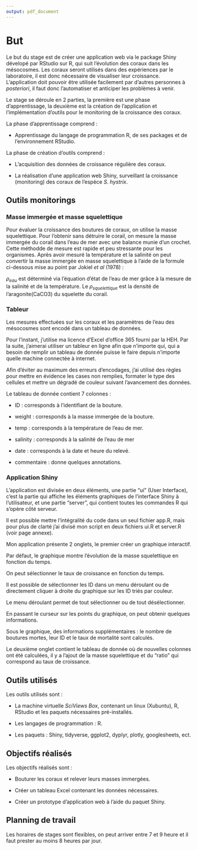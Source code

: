 ```yaml
---
output: pdf_document
---
```


# But

Le but du stage est de créer une application web via le package Shiny dévelopé par RStudio sur R, qui suit l'évolution des coraux dans les mésocosmes. Les coraux seront utilisés dans des expériences par le laboratoire, il est donc nécessaire de visualiser leur croissance.
L'application doit pouvoir être utilisée facilement par d'autres personnes à *posteriori*, il faut donc l'automatiser et anticiper les problèmes à venir.

Le stage se déroule en 2 parties, la première est une phase d'apprentissage, la deuxième est la création de l'application et l'implémentation d'outils pour le monitoring de la croissance des coraux.

La phase d'apprentissage comprend :

* Apprentissage du langage de programmation R, de ses packages et de l'environnement RStudio.

La phase de création d'outils comprend :

* L'acquisition des données de croissance régulière des coraux.

* La réalisation d'une application web Shiny, surveillant la croissance (monitoring) des coraux de l'espèce *S. hystrix*.


## Outils monitorings

### Masse immergée et masse squelettique
<!-- MASSE -->
Pour évaluer la croissance des boutures de coraux, on utilise la masse squelettique. Pour l'obtenir sans détruire le corail, on mesure la masse immergée du corail dans l'eau de mer avec une balance munie d'un crochet. Cette méthodde de mesure est rapide et peu stressante pour les organismes. Après avoir mesuré la température et la salinité on peut convertir la masse immergée en masse squelettique à l'aide de la formule ci-dessous mise au point par Jokiel *et al* (1978) :

\begin{equation}
\large
  m_{squelettique} = \frac {m_{immerge}}{ \frac{1 - \rho_{eau}}{ \rho_{squelettique}}}
\end{equation}

$\rho_{eau}$ est déterminé via l'équation d'état de l'eau de mer grâce à la mesure de la salinité et de la température.
Le $\rho_{squelettique}$ est la densité de l'aragonite(CaCO3) <!-- # \chemform{CaCO_3} -->du squelette du corail.

### Tableur

Les mesures effectuées sur les coraux et les paramètres de l'eau des mésocosmes sont encodé dans un tableau de données.

Pour l'instant, j'utilise ma licence d'Excel d'office 365 fourni par la HEH. Par la suite, j'aimerai utiliser un tableur en ligne afin que n'importe qui, qui a besoin de remplir un tableau de donnée puisse le faire depuis n'importe quelle machine connectée à internet.

Afin d'éviter au maximum des erreurs d'encodages, j'ai utilisé des règles pour mettre en évidence les cases non remplies, formater le type des cellules et mettre un dégradé de couleur suivant l'avancement des données.

\begin{figure}[h!]
\includegraphics[]{../image/excel3.PNG}
\caption{Mise en forme conditionnelle d'Excel}
\end{figure}

Le tableau de donnée contient 7 colonnes :

* ID : corresponds à l'identifiant de la bouture.

* weight : corresponds à la masse immergée de la bouture.

* temp : corresponds à la température de l'eau de mer.

* salinity : corresponds à la salinité de l'eau de mer

* date : corresponds à la date et heure du relevé.

* commentaire : donne quelques annotations.


\begin{figure}[h!]
\includegraphics[]{../image/excel1.PNG}
\caption{Tableau de donnée}
\end{figure}

### Application Shiny

L'application est divisée en deux éléments, une partie "ui" (User Interface), c'est la partie qui affiche les éléments graphiques de l'interface Shiny à l'utilisateur, et une partie "server", qui contient toutes les commandes R qui s'opère côté serveur.

Il est possible mettre l'intégralité du code dans un seul fichier app.R, mais pour plus de clarté j'ai divisé mon script en deux fichiers ui.R et server.R (voir page annexe).

Mon application présente 2 onglets, le premier créer un graphique interactif.

\begin{figure}[h!]
\includegraphics[]{../image/shiny1.PNG}
\caption{Application Shiny : légende}
\end{figure}

Par défaut, le graphique montre l'évolution de la masse squelettique en fonction du temps.

\begin{figure}[h!]
\includegraphics[]{../image/shiny2.PNG}
\caption{Application Shiny : masse squelettique}
\end{figure}

On peut sélectionner le taux de croissance en fonction du temps.

<!-- ajouter les formules de calcul du taux de croissance -->

\begin{figure}[h!]
\includegraphics[]{../image/shiny3.PNG}
\caption{Application Shiny : taux de croissance}
\end{figure}

Il est possible de sélectionner les ID dans un menu déroulant ou de directement cliquer à droite du graphique sur les ID triés par couleur. 

Le menu déroulant permet de tout sélectionner ou de tout désélectionner.

\begin{figure}[h!]
\includegraphics[]{../image/shiny4.PNG}
\caption{Application Shiny : menu déroulant}
\end{figure}

\begin{figure}[h!]
\includegraphics[]{../image/shiny5.PNG}
\caption{Application Shiny : affichage intéractif}
\end{figure}

En passant le curseur sur les points du graphique, on peut obtenir quelques informations.

Sous le graphique, des informations supplémentaires : le nombre de boutures mortes, leur ID et le taux de mortalité sont calculés.

<!-- Attention que l'information : ma dernière ligne en va pas vraiment intéressé les utilisateurs de l'app. Est ce que cette info est nécessaire ?  -->

\begin{figure}[h!]
\includegraphics[]{../image/shiny7.PNG}
\caption{Application Shiny : informations supplémentaires}
\end{figure}

Le deuxième onglet contient le tableau de donnée où de nouvelles colonnes ont été calculées, il y a l'ajout de la masse squelettique et du "ratio" qui correspond au taux de croissance.

\begin{figure}[h!]
\includegraphics[]{../image/shiny8.PNG}
\caption{Application Shiny : tableau de donnée}
\end{figure}



## Outils utilisés

Les outils utilisés sont :

* La machine virtuelle *SciViews Box*, contenant un linux (Xubuntu), R, RStudio et les paquets nécessaires pré-installés.

* Les langages de programmation : R.

* Les paquets : Shiny, tidyverse, ggplot2, dyplyr, plotly, googlesheets, ect.


## Objectifs réalisés

Les objectifs réalisés sont :

* Bouturer les coraux et relever leurs masses immergées.

* Créer un tableau Excel contenant les données nécessaires.

* Créer un prototype d'application web à l'aide du paquet Shiny.

## Planning de travail

Les horaires de stages sont flexibles, on peut arriver entre 7 et 9 heure et il faut prester au moins 8 heures par jour.









